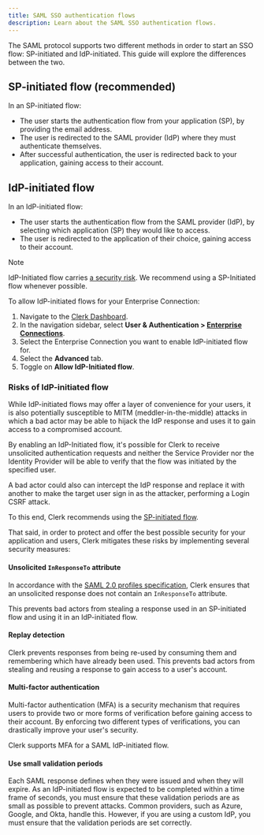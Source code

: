 ```yaml
---
title: SAML SSO authentication flows
description: Learn about the SAML SSO authentication flows.
---
```


The SAML protocol supports two different methods in order to start an SSO flow: SP-initiated and IdP-initiated. This guide will explore the differences between the two.

## SP-initiated flow (recommended)

In an SP-initiated flow:

- The user starts the authentication flow from your application (SP), by providing the email address.
- The user is redirected to the SAML provider (IdP) where they must authenticate themselves.
- After successful authentication, the user is redirected back to your application, gaining access to their account.

## IdP-initiated flow

In an IdP-initiated flow:

- The user starts the authentication flow from the SAML provider (IdP), by selecting which application (SP) they would like to access.
- The user is redirected to the application of their choice, gaining access to their account.

> [!NOTE]
> IdP-Initiated flow carries [a security risk](#risks-of-id-p-initiated-flow). We recommend using a SP-Initiated flow whenever possible.

To allow IdP-initiated flows for your Enterprise Connection:

1. Navigate to the [Clerk Dashboard](https://dashboard.clerk.com).
1. In the navigation sidebar, select **User & Authentication > [Enterprise Connections](https://dashboard.clerk.com/last-active?path=user-authentication/enterprise-connections)**.
1. Select the Enterprise Connection you want to enable IdP-initiated flow for.
1. Select the **Advanced** tab.
1. Toggle on **Allow IdP-Initiated flow**.

### Risks of IdP-initiated flow

While IdP-initiated flows may offer a layer of convenience for your users, it is also potentially susceptible to MITM (meddler-in-the-middle) attacks in which a bad actor may be able to hijack the IdP response and uses it to gain access to a compromised account.

By enabling an IdP-Initiated flow, it's possible for Clerk to receive unsolicited authentication requests and neither the Service Provider nor the Identity Provider will be able to verify that the flow was initiated by the specified user.

A bad actor could also can intercept the IdP response and replace it with another to make the target user sign in as the attacker, performing a Login CSRF attack.

To this end, Clerk recommends using the [SP-initiated flow](#sp-initiated-flow-recommended).

That said, in order to protect and offer the best possible security for your application and users, Clerk mitigates these risks by implementing several security measures:

#### Unsolicited `InResponseTo` attribute

In accordance with the [SAML 2.0 profiles specification](https://docs.oasis-open.org/security/saml/v2.0/saml-profiles-2.0-os.pdf), Clerk ensures that an unsolicited response does not contain an `InResponseTo` attribute.

This prevents bad actors from stealing a response used in an SP-initiated flow and using it in an IdP-initiated flow.

#### Replay detection

Clerk prevents responses from being re-used by consuming them and remembering which have already been used.
This prevents bad actors from stealing and reusing a response to gain access to a user's account.

#### Multi-factor authentication

Multi-factor authentication (MFA) is a security mechanism that requires users to provide two or more forms of verification before gaining access to their account. By enforcing two different types of verifications, you can drastically improve your user's security.

Clerk supports MFA for a SAML IdP-initiated flow.

#### Use small validation periods

Each SAML response defines when they were issued and when they will expire. As an IdP-initiated flow is expected to be completed within a time frame of seconds, you must ensure that these validation periods are as small as possible to prevent attacks. Common providers, such as Azure, Google, and Okta, handle this. However, if you are using a custom IdP, you must ensure that the validation periods are set correctly.
